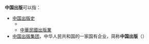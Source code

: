 '''中国出版'''可以指：
* [[中国出版史|中国出版史]]
** {{link-en|中华人民共和国出版业|Publishing industry in China}}
** [[中華民國出版業|中華民國出版業]]
* [[中国出版集团|中国出版集团]]，中华人民共和国的一家国有企业，简称'''中国出版'''（{{SSE|601949|nocat}}）

{{disambig|cat=四字消歧义}}